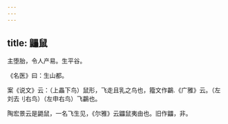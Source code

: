 ```yaml
---
---
---
```

title: 鼺鼠
---



主堕胎，令人产易。生平谷。

《名医》曰：生山都。

案《说文》云：（上畾下鸟）鼠形，飞走且乳之鸟也，籀文作鸓.《广雅》云。（左刘去刂右鸟）（左申右鸟）飞鸓也。

陶宏景云是鼯鼠，一名飞生见，《尔雅》云鼺鼠夷由也。旧作鼺，非。